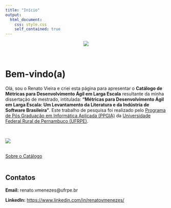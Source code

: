 ```yaml
---
title: "Início"
output: 
  html_document:
    css: style.css
    self_contained: true
---
```




<!-- Adicione seu conteúdo HTML aqui -->
<div class="container">
  
  <p align="center">
    ![](LOGOBRANCO.png)
  </p>
  <br>
  <h1>Bem-vindo(a)</h1>
  
  <p>Olá, sou o Renato Vieira e criei esta página para apresentar o <strong>Catálogo de Métricas para Desenvolvimento Ágil em Larga Escala</strong> resultante da minha dissertação de mestrado, intitulada: <strong>"Métricas para Desenvolvimento Ágil em Larga Escala: Um Levantamento da Literatura e da Indústria de Software Brasileira"</strong>. Este trabalho de pesquisa foi realizado pelo [Programa de Pós Graduação em Informática Aplicada (PPGIA)](https://www.ppgia.ufrpe.br/pt-br) da [Universidade Federal Rural de Pernambuco (UFRPE)](https://www.ufrpe.br/).</p>
<br>
 <!-- Adicionando a imagem centralizada -->
 
    
  ![](PERFIL.png)
 
<br>
  <a href=about.html class="button">Sobre o Catálogo</a>
<br>
<br>

 
<!-- <a href="#contact" class="button">Contato</a> -->
 

<!-- Seção de Contato -->
<div>
  <h2>Contatos</h2>
  <div class="card">
  <p><strong>Email:</strong> renato.vmenezes@ufrpe.br</p>
  <p><strong>LinkedIn:</strong> [https://www.linkedin.com/in/renatovmenezes/](https://www.linkedin.com/in/renatovmenezes/)</p>
</div>

</div>


</div>


